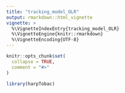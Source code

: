 ```yaml
---
title: "tracking_model_OLR"
output: rmarkdown::html_vignette
vignette: >
  %\VignetteIndexEntry{tracking_model_OLR}
  %\VignetteEngine{knitr::rmarkdown}
  %\VignetteEncoding{UTF-8}
---
```


```r
knitr::opts_chunk$set(
  collapse = TRUE,
  comment = "#>"
)
```

```r
library(harpTobac)
```

